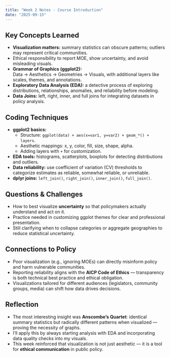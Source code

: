 ```yaml
---
title: "Week 2 Notes - Course Introduction"
date: "2025-09-15"
---
```


## Key Concepts Learned
- **Visualization matters:** summary statistics can obscure patterns; outliers may represent critical communities.  
- Ethical responsibility to report MOE, show uncertainty, and avoid misleading visuals.  
- **Grammar of Graphics (ggplot2):**  
  Data → Aesthetics → Geometries → Visuals, with additional layers like scales, themes, and annotations.  
- **Exploratory Data Analysis (EDA):** a detective process of exploring distributions, relationships, anomalies, and reliability before modeling.  
- **Data Joins:** left, right, inner, and full joins for integrating datasets in policy analysis.  

## Coding Techniques
- **ggplot2 basics:**  
  - Structure: `ggplot(data) + aes(x=var1, y=var2) + geom_*() + layers`.  
  - Aesthetic mappings: x, y, color, fill, size, shape, alpha.  
  - Adding layers with `+` for customization.  
- **EDA tools:** histograms, scatterplots, boxplots for detecting distributions and outliers.  
- **Data reliability:** use coefficient of variation (CV) thresholds to categorize estimates as reliable, somewhat reliable, or unreliable.  
- **dplyr joins:** `left_join()`, `right_join()`, `inner_join()`, `full_join()`.  

## Questions & Challenges
- How to best visualize **uncertainty** so that policymakers actually understand and act on it.  
- Practice needed in customizing ggplot themes for clear and professional presentation.  
- Still clarifying when to collapse categories or aggregate geographies to reduce statistical uncertainty.  

## Connections to Policy
- Poor visualization (e.g., ignoring MOEs) can directly misinform policy and harm vulnerable communities.  
- Reporting reliability aligns with the **AICP Code of Ethics** — transparency is both technical best practice and ethical obligation.  
- Visualizations tailored for different audiences (legislators, community groups, media) can shift how data drives decisions.  

## Reflection
- The most interesting insight was **Anscombe’s Quartet**: identical summary statistics but radically different patterns when visualized — proving the necessity of graphs.  
- I’ll apply this by always starting analysis with EDA and incorporating data quality checks into my visuals.  
- This week reinforced that visualization is not just aesthetic — it is a tool for **ethical communication** in public policy.

